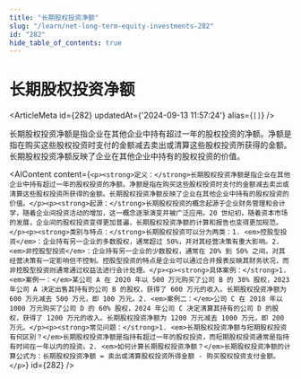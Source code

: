 ```yaml
---
title: "长期股权投资净额"
slug: "/learn/net-long-term-equity-investments-282"
id: "282"
hide_table_of_contents: true
---
```



# 长期股权投资净额

<ArticleMeta id={282} updatedAt={'2024-09-13 11:57:24'} alias={`[]`} />
<div className='border-solid border-b border-t-0 my-4 border-[var(--ifm-color-gray-300)]' />

长期股权投资净额是指企业在其他企业中持有超过一年的股权投资的净额。净额是指在购买这些股权投资时支付的金额减去卖出或清算这些股权投资所获得的金额。长期股权投资净额反映了企业在其他企业中持有的股权投资的价值。

<AIContent content={`<p><strong>定义：</strong>长期股权投资净额是指企业在其他企业中持有超过一年的股权投资的净额。净额是指在购买这些股权投资时支付的金额减去卖出或清算这些股权投资所获得的金额。长期股权投资净额反映了企业在其他企业中持有的股权投资的价值。</p><p><strong>起源：</strong>长期股权投资的概念起源于企业财务管理和会计学，随着企业间投资活动的增加，这一概念逐渐演变并被广泛应用。20 世纪初，随着资本市场的发展，企业间的股权投资变得更加普遍，长期股权投资净额的计算和报告也变得更加规范。</p><p><strong>类别与特点：</strong>长期股权投资可以分为两类：1. <em>控股型投资</em>：企业持有另一企业的多数股权，通常超过 50%，并对其经营决策有重大影响。2. <em>非控股型投资</em>：企业持有另一企业的少数股权，通常在 20% 到 50% 之间，对其经营决策有一定影响但不控制。控股型投资的特点是企业可以通过合并报表反映其财务状况，而非控股型投资则通常通过权益法进行会计处理。</p><p><strong>具体案例：</strong>1. <em>案例一：</em>某公司 A 在 2020 年以 500 万元购买了公司 B 的 30% 股权，2023 年公司 A 决定出售其持有的公司 B 的股权，获得了 600 万元的收入。长期股权投资净额为 600 万元减去 500 万元，即 100 万元。2. <em>案例二：</em>公司 C 在 2018 年以 1000 万元购买了公司 D 的 60% 股权，2024 年公司 C 决定清算其持有的公司 D 的股权，获得了 1200 万元的收入。长期股权投资净额为 1200 万元减去 1000 万元，即 200 万元。</p><p><strong>常见问题：</strong>1. <em>长期股权投资净额与短期股权投资有何区别？</em>长期股权投资净额是指持有超过一年的股权投资，而短期股权投资通常是指持有时间在一年以内的投资。2. <em>如何计算长期股权投资净额？</em>长期股权投资净额的计算公式为：长期股权投资净额 = 卖出或清算股权投资所得金额 - 购买股权投资支付金额。</p>`} id={282} />
